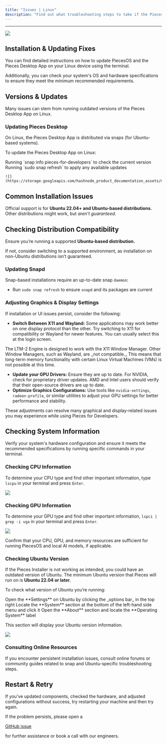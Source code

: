 ```yaml
---
title: "Issues | Linux"
description: "Find out what troubleshooting steps to take if the Pieces Desktop App isn't working properly on your Linux device."
---
```


---

![](https://storage.googleapis.com/hashnode_product_documentation_assets/meet_pieces_assets/meet_pieces/troubleshooting/linux/troubleshooting_linux.png)

## Installation & Updating Fixes

You can find detailed instructions on how to update PiecesOS and the Pieces Desktop App on your Linux device using the terminal.

Additionally, you can check your system's OS and hardware specifications to ensure they meet the minimum recommended requirements.


<OnDeviceStorage />

## Versions & Updates

Many issues can stem from running outdated versions of the Pieces Desktop App on Linux.

### Updating Pieces Desktop

On Linux, the Pieces Desktop App is distributed via snaps (for Ubuntu-based systems).

To update the Pieces Desktop App on Linux:

<Steps>
  <Step title="Check the Current Version">
    Running `snap info pieces-for-developers` to check the current version
  </Step>
  <Step title="Check for Updates">
    Running `sudo snap refresh` to apply any available updates

    ![](https://storage.googleapis.com/hashnode_product_documentation_assets/meet_pieces_assets/meet_pieces/troubleshooting/linux/snap_refresh_PFD.gif)
  </Step>
</Steps>

## Common Installation Issues

Official support is for **Ubuntu 22.04\+ and Ubuntu-based distributions.** Other distributions might work, but _aren’t guaranteed._

## Checking Distribution Compatibility

Ensure you’re running a supported **Ubuntu-based distribution.**

If not, consider switching to a supported environment, as installation on non-Ubuntu distributions isn’t guaranteed.

### Updating Snapd

Snap-based installations require an up-to-date snap `daemon`:

- Run `sudo snap refresh` to ensure `snapd` and its packages are current

### Adjusting Graphics & Display Settings

If installation or UI issues persist, consider the following:

- **Switch Between X11 and Wayland:** Some applications may work better on one display protocol than the other. Try switching to X11 for compatibility or Wayland for newer features. You can usually select this at the login screen.

<Warning>
  The LTM-2 Engine is designed to work with the X11 Window Manager. Other Window Managers, such as Wayland, are _not compatible._ This means that long-term memory functionality with certain Linux Virtual Machines (VMs) is not possible at this time.
</Warning>

- **Update your GPU Drivers:** Ensure they are up to date. For NVIDIA, check for proprietary driver updates. AMD and Intel users should verify that their open-source drivers are up to date.
- **Optimize Graphics Configurations:** Use tools like `nvidia-settings`, `radeon-profile`, or similar utilities to adjust your GPU settings for better performance and stability.

These adjustments can resolve many graphical and display-related issues you may experience while using Pieces for Developers.

## Checking System Information

Verify your system's hardware configuration and ensure it meets the recommended specifications by running specific commands in your terminal.

### Checking CPU Information

To determine your CPU type and find other important information, type `lscpu` in your terminal and press `Enter`.

![](https://storage.googleapis.com/hashnode_product_documentation_assets/meet_pieces_assets/meet_pieces/troubleshooting/linux/lscpu_UBUNTU.png)

### Checking GPU Information

To determine your GPU type and find other important information, `lspci | grep -i vga` in your terminal and press `Enter`.

![](https://storage.googleapis.com/hashnode_product_documentation_assets/meet_pieces_assets/meet_pieces/troubleshooting/linux/lscpi_UBUNTU.png)

Confirm that your CPU, GPU, and memory resources are sufficient for running PiecesOS and local AI models, if applicable.

### Checking Ubuntu Version

If the Pieces Installer is not working as intended, you could have an outdated version of Ubuntu. The minimum Ubuntu version that Pieces will run on is **Ubuntu 22.04 or later**.

To check what version of Ubuntu you’re running:

<Steps>
  <Step title="Open Settings">
    Open the **Settings** on Ubuntu by clicking the _options bar_ in the top right
  </Step>
  <Step title="Find the System Section">
    Locate the **System** section at the bottom of the left-hand side menu and click it
  </Step>
  <Step title="Open the About Section">
    Open the **About** section and locate the **Operating System** label
  </Step>
</Steps>

This section will display your Ubuntu version information.

![](https://storage.googleapis.com/hashnode_product_documentation_assets/meet_pieces_assets/meet_pieces/troubleshooting/linux/settings_about_system.gif)

### Consulting Online Resources

If you encounter persistent installation issues, consult online forums or community guides related to snap and Ubuntu-specific troubleshooting steps.

## Restart & Retry

If you've updated components, checked the hardware, and adjusted configurations without success, try restarting your machine and then try again.

If the problem persists, please open a <a target="_blank" href="https://github.com/pieces-app/support/issues">

GitHub issue</a>

for further assistance or book a call with our engineers.